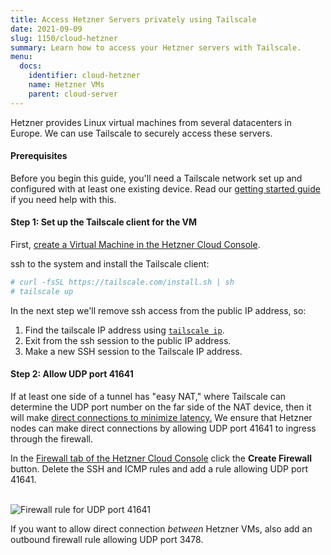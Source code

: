 ```yaml
---
title: Access Hetzner Servers privately using Tailscale
date: 2021-09-09
slug: 1150/cloud-hetzner
summary: Learn how to access your Hetzner servers with Tailscale.
menu:
  docs:
    identifier: cloud-hetzner
    name: Hetzner VMs
    parent: cloud-server
---
```


Hetzner provides Linux virtual machines from several datacenters in Europe.
We can use Tailscale to securely access these servers.

#### Prerequisites

Before you begin this guide, you'll need a Tailscale network set up and configured with at
least one existing device. Read our [getting started guide](/kb/1017/install)
if you need help with this.

#### Step 1: Set up the Tailscale client for the VM

First, [create a Virtual Machine in the Hetzner Cloud Console](https://console.hetzner.cloud/).

ssh to the system and install the Tailscale client:

```sh
# curl -fsSL https://tailscale.com/install.sh | sh
# tailscale up
```

In the next step we'll remove ssh access from the public IP address, so:

1. Find the tailscale IP address using [`tailscale ip`](/kb/1080/cli#ip).
1. Exit from the ssh session to the public IP address.
1. Make a new SSH session to the Tailscale IP address.

#### Step 2: Allow UDP port 41641

If at least one side of a tunnel has "easy NAT," where Tailscale can determine the UDP port
number on the far side of the NAT device, then it will make
[direct connections to minimize latency.](/blog/how-tailscale-works/)
We ensure that Hetzner nodes can make direct connections by allowing UDP port 41641 to ingress
through the firewall.

In the [Firewall tab of the Hetzner Cloud Console](https://console.hetzner.cloud/) click
the **Create Firewall** button. Delete the SSH and ICMP rules and add a rule allowing UDP
port 41641.

<br />
<Image
  src="/images/solutions/cloud-hetzner/hetzner-firewall.jpg"
  className="bordered"
  alt="Firewall rule for UDP port 41641"
  width={1950}
  height={898}
/>

If you want to allow direct connection _between_ Hetzner VMs, also add an outbound firewall rule
allowing UDP port 3478.
